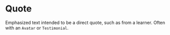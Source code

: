 
<Meta title="Labs|Atoms/Quote" component={Quote} decorators={[withKnobs]} />

# Quote

<StoryStatus status="ready" />

Emphasized text intended to be a direct quote, such as from a learner.
Often with an `Avatar` or `Testimonial`.

<Preview withSource="open">
  <Story name="Quote">
    <Quote
      text={text(
        'Text',
        'Codecademy’s small lessons really help a person who has trouble focusing on long lessons.'
      )}
    />
  </Story>
</Preview>

<Props story="Quote" of={Quote} />
